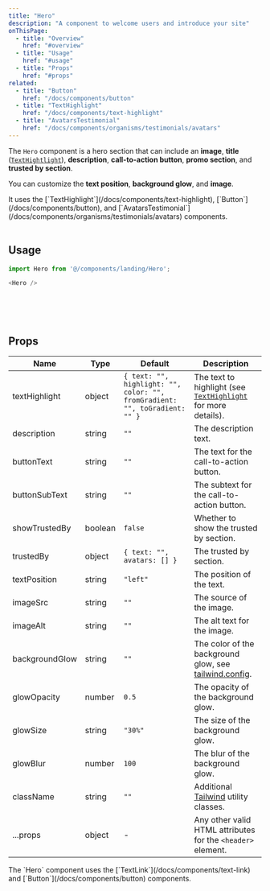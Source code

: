 ```yaml
---
title: "Hero"
description: "A component to welcome users and introduce your site"
onThisPage:
  - title: "Overview"
    href: "#overview"
  - title: "Usage"
    href: "#usage"
  - title: "Props"
    href: "#props"
related:
  - title: "Button"
    href: "/docs/components/button"
  - title: "TextHighlight"
    href: "/docs/components/text-highlight"
  - title: "AvatarsTestimonial"
    href: "/docs/components/organisms/testimonials/avatars"
---
```


<div id="overview" />

<div className="flex flex-col w-full items-center justify-center gap-8">
</div>

The `Hero` component is a hero section that can include an **image**, **title** ([`TextHightlight`](/docs/components/text-highlight)),
**description**, **call-to-action button**, **promo section**, and **trusted by section**.

You can customize the **text position**, **background glow**, and **image**.

<Callout>
    It uses the [`TextHighlight`](/docs/components/text-highlight), [`Button`](/docs/components/button),
    and [`AvatarsTestimonial`](/docs/components/organisms/testimonials/avatars) components.
</Callout>

<br />
<br />
<Divider />

<div id="usage" />

## Usage

```js
import Hero from '@/components/landing/Hero';

<Hero />
```

<br />
<br />
<br />
<Divider />

<div id="props" />

## Props

| Name           | Type    | Default                                                                    | Description                                                                                      |
|----------------|---------|----------------------------------------------------------------------------|--------------------------------------------------------------------------------------------------|
| textHighlight  | object  | `{ text: "", highlight: "", color: "", fromGradient: "", toGradient: "" }` | The text to highlight (see [`TextHighlight`](/docs/components/text-highlight) for more details). |
| description    | string  | `""`                                                                       | The description text.                                                                            |
| buttonText     | string  | `""`                                                                       | The text for the call-to-action button.                                                          |
| buttonSubText  | string  | `""`                                                                       | The subtext for the call-to-action button.                                                       |
| showTrustedBy  | boolean | `false`                                                                    | Whether to show the trusted by section.                                                          |
| trustedBy      | object  | `{ text: "", avatars: [] }`                                                | The trusted by section.                                                                          |
| textPosition   | string  | `"left"`                                                                   | The position of the text.                                                                        |
| imageSrc       | string  | `""`                                                                       | The source of the image.                                                                         |
| imageAlt       | string  | `""`                                                                       | The alt text for the image.                                                                      |
| backgroundGlow | string  | `""`                                                                       | The color of the background glow, see [tailwind.config](/docs/features/config#tailwind-config). |
| glowOpacity    | number  | `0.5`                                                                      | The opacity of the background glow.                                                              |
| glowSize       | string  | `"30%"`                                                                    | The size of the background glow.                                                                 |
| glowBlur       | number  | `100`                                                                      | The blur of the background glow.                                                                 |
| className      | string  | `""`                                                                       | Additional [Tailwind](https://tailwindcss.com) utility classes.                                  |
| ...props       | object  | -                                                                          | Any other valid HTML attributes for the <code>&lt;header&gt;</code> element.                     |

<Info>
    The `Hero` component uses the [`TextLink`](/docs/components/text-link) and [`Button`](/docs/components/button) components.
</Info>
